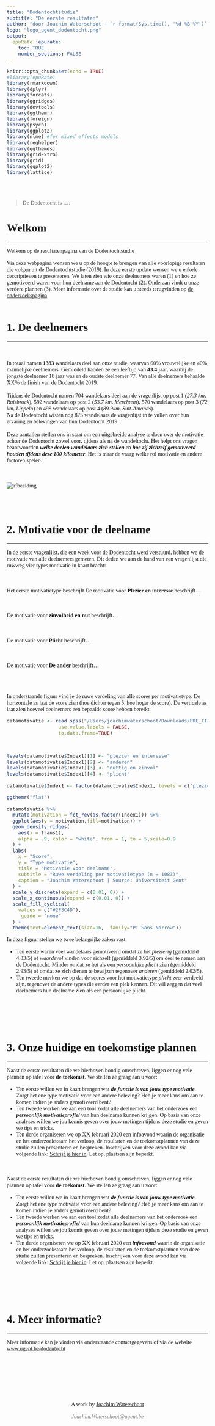 ```yaml
---
title: "Dodentochtstudie"
subtitle: "De eerste resultaten"
author: "door Joachim Waterschoot - `r format(Sys.time(), '%d %B %Y')`"
logo: "logo_ugent_dodentocht.png"
output:
  epuRate::epurate:
    toc: TRUE
    number_sections: FALSE
---
```


<style>
/* Whole document: */
body{
  font-family: montserrat;
  font-size: 11pt;
  font-color: black;
}
#TOC {
  top: 1%;
  opacity: 0.5;
}
#TOC:hover {
  opacity: 1;
}
</style>

<script>
   $(document).ready(function() {
     $head = $('#header');
     $head.prepend('<img src=\"logo_ugent_dodentocht.png\" style=\"float: right;width: 250px;\"/>')
   });
</script>

```r
knitr::opts_chunk$set(echo = TRUE)
#library(epuRate)
library(rmarkdown)
library(dplyr)
library(forcats)
library(ggridges)
library(devtools)
library(ggthemr)
library(foreign)
library(psych)
library(ggplot2)
library(nlme) #for mixed effects models
library(reghelper) 
library(ggthemes)
library(gridExtra)
library(grid)
library(ggplot2)
library(lattice)
```
  
<br><br>

> De Dodentocht is ....



# Welkom {#text-formatting}
***
Welkom op de resultatenpagina van de Dodentochtstudie

Via deze webpagina wensen we u op de hoogte te brengen van alle voorlopige resultaten die volgen uit de Dodentochtstudie (2019). In deze eerste update wensen we u enkele descriptieven te presenteren. We laten zien wie onze deelnemers waren (1) en hoe ze gemotiveerd waren voor hun deelname aan de Dodentocht (2). Onderaan vindt u onze verdere plannen (3). Meer informatie over de studie kan u steeds terugvinden op [de onderzoekspagina](www.ugent.be/dodentocht)
<br><br>

# 1. De deelnemers {#add-caption}
***
<div class = "row vertical-align">
<div class = "col-md-6">
<br><br> In totaal namen **1383** wandelaars deel aan onze studie, waarvan 60% vrouwelijke en 40% mannelijke deelnemers. Gemiddeld hadden ze een leeftijd van **43.4** jaar, waarbij de jongste deelnemer 18 jaar was en de oudste deelnemer 77. Van alle deelnemers behaalde XX% de finish van de Dodentocht 2019.
<br><br>
Tijdens de Dodentocht namen 704 wandelaars deel aan de vragenlijst op post 1 (*27.3 km, Ruisbroek*), 592 wandelaars op post 2 (*53.7 km, Merchtem*), 570 wandelaars op post 3 (*72 km, Lippelo*) en 498 wandelaars op post 4 (*89.9km, Sint-Amands*).  
Na de Dodentocht wisten nog 875 wandelaars de vragenlijst in te vullen over hun ervaring en belevingen van hun Dodentocht 2019.
<br><br>
Deze aantallen stellen ons in staat om een uitgebreide analyse te doen over de motivatie achter de Dodentocht zowel voor, tijdens als na de wandeltocht. Het helpt ons vragen beantwoorden **_welke doelen wandelaars zich stellen_** en **_hoe zij zichzelf gemotiveerd houden tijdens deze 100 kilometer_**. Het is maar de vraag welke rol motivatie en andere factoren spelen.
</div>
<div class = "col-md-6">
<br><br> ![afbeelding](IMG_6162 (2).jpg)
</div>
</div>
<br><br>

# 2. Motivatie voor de deelname {#add-caption}
***

In de eerste vragenlijst, die een week voor de Dodentocht werd verstuurd, hebben we de motivatie van alle deelnemers gemeten. Dit deden we aan de hand van een vragenlijst die ruwweg vier types motivatie in kaart bracht:

<div class = "row">
<div class = "col-md-3">
<br><br> Het eerste motivatietype beschrijft De motivatie voor **Plezier en interesse** beschrijft...
</div>
<div class = "col-md-3">
<br><br> De motivatie voor **zinvolheid en nut** beschrijft...
</div>
<div class = "col-md-3">
<br><br> De motivatie voor **Plicht** beschrijft...
</div>
<div class = "col-md-3">
<br><br> De motivatie voor **De ander** beschrijft...
</div>
</div>
<br><br>

In onderstaande figuur vind je de ruwe verdeling van alle scores per motivatietype. De horizontale as laat de score zien (hoe dichter tegen 5, hoe hoger de score). De verticale as laat zien hoeveel deelnemers een bepaalde score hebben bereikt. 

```r


datamotivatie <- read.spss("/Users/joachimwaterschoot/Downloads/PRE_TIJDENS_POST_doto_EM1_longmotivation.sav", 
                  use.value.labels = FALSE, 
                  to.data.frame=TRUE)



levels(datamotivatie$Index1)[1] <- "plezier en interesse"
levels(datamotivatie$Index1)[2] <- "anderen"
levels(datamotivatie$Index1)[3] <- "nuttig en zinvol"
levels(datamotivatie$Index1)[4] <- "plicht"

datamotivatie$Index1 <- factor(datamotivatie$Index1, levels = c('plezier en interesse','nuttig en zinvol','plicht','anderen'))

ggthemr("flat")

datamotivatie %>%
  mutate(motivation = fct_rev(as.factor(Index1))) %>%
  ggplot(aes(y = motivation,fill=motivation)) +
  geom_density_ridges(
    aes(x = trans1), 
    alpha = .9, color = "white", from = 1, to = 5,scale=0.9
  ) +
  labs(
    x = "Score",
    y = "Type motivatie",
    title = "Motivatie voor deelname",
    subtitle = "Ruwe verdeling per motivatietype (n = 1083)",
    caption = "Joachim Waterschoot | Source: Universiteit Gent"
  ) +
  scale_y_discrete(expand = c(0.01, 0)) +
  scale_x_continuous(expand = c(0.01, 0)) +
  scale_fill_cyclical(
    values = c("#2F3C4D"),
     guide = "none"
  ) +
  theme(text=element_text(size=16,  family="PT Sans Narrow"))
```

In deze figuur stellen we twee belangrijke zaken vast.  

  - Ten eerste waren veel wandelaars gemotiveerd omdat ze het _plezierig_ (gemiddeld 4.33/5) of _waardevol_ vinden voor zichzelf (gemiddeld 3.92/5) om deel te nemen aan de Dodentocht. Minder omdat ze het als een _persoonlijke plicht_ zien (gemiddeld 2.93/5) of omdat ze zich dienen te bewijzen tegenover _anderen_ (gemiddeld 2.02/5).  
  - Ten tweede merken we op dat de scores voor het motivatietype _plicht_ zeer verdeeld zijn, tegenover de andere types die eerder een piek kennen. Dit wil zeggen dat veel deelnemers hun deelname zien als een persoonlijke plicht.  
  
<br><br>
<br><br>

# 3. Onze huidige en toekomstige plannen {#add-caption}
***
Naast de eerste resultaten die we hierboven bondig omschreven, liggen er nog vele plannen op tafel voor **de toekomst**. We stellen ze graag aan u voor:  

  - Ten eerste willen we in kaart brengen wat **_de functie is van jouw type motivatie_**. Zorgt het ene type motivatie voor een andere beleving? Heb je meer kans om aan te komen indien je anders gemotiveerd bent?  
  - Ten tweede werken we aan een tool zodat alle deelnemers van het onderzoek een **_persoonlijk motivatieprofiel_** van hun deelname kunnen krijgen. Op basis van onze analyses willen we jou kennis geven over jouw metingen tijdens deze studie en geven we tips en tricks.    
  - Ten derde organiseren we op XX februari 2020 een infoavond waarin de organisatie en het onderzoeksteam het verloop, de resultaten en de toekomstplannen van deze studie zullen presenteren en bespreken. Inschrijven voor deze avond kan via volgende link: [Schrijf je hier in](www.ugent.be/dodentocht). Let op, plaatsen zijn beperkt.  
<br><br>

Naast de eerste resultaten die we hierboven bondig omschreven, liggen er nog vele plannen op tafel voor **de toekomst**. We stellen ze graag aan u voor:  

  - Ten eerste willen we in kaart brengen wat **_de functie is van jouw type motivatie_**. Zorgt het ene type motivatie voor een andere beleving? Heb je meer kans om aan te komen indien je anders gemotiveerd bent?  
  - Ten tweede werken we aan een tool zodat alle deelnemers van het onderzoek een **_persoonlijk motivatieprofiel_** van hun deelname kunnen krijgen. Op basis van onze analyses willen we jou kennis geven over jouw metingen tijdens deze studie en geven we tips en tricks.    
  - Ten derde organiseren we op XX februari 2020 een **_infoavond_** waarin de organisatie en het onderzoeksteam het verloop, de resultaten en de toekomstplannen van deze studie zullen presenteren en bespreken. Inschrijven voor deze avond kan via volgende link: [Schrijf je hier in](www.ugent.be/dodentocht). Let op, plaatsen zijn beperkt.  
  
<br><br>
<br><br>

# 4. Meer informatie? {#add-caption}
***
Meer informatie kan je vinden via onderstaande contactgegevens of via de website [www.ugent.be/dodentocht](www.ugent.be/dodentocht)

<br><br>
<br><br>

&nbsp;
<p style="text-align: center;">A work by <a href="www.ugent.be/dodentocht">Joachim Waterschoot</a></p>
<p style="text-align: center;"><span style="color: #808080;"><em>Joachim.Waterschoot@ugent.be</em></span></p>

<!-- Add icon library -->
<link rel="stylesheet" href="https://cdnjs.cloudflare.com/ajax/libs/font-awesome/4.7.0/css/font-awesome.min.css">

<!-- Add font awesome icons -->
<p style="text-align: center;">
    <a href="https://twitter.com/watjoa" class="fa fa-twitter"></a>
    <a href="https://www.linkedin.com/in/watjoa/" class="fa fa-linkedin"></a>
    <a href="https://github.com/watjoa/" class="fa fa-github"></a>
</p>

&nbsp;




